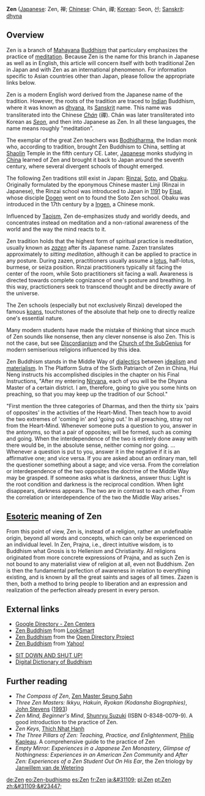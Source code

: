 {{msg:buddhism}}

'''Zen''' ([[Japanese language|Japanese]]: Zen, &#31109;; [[Chinese language|Chinese]]: Ch&aacute;n, &#31146;; [[Korean language|Korean]]: Seon, &#49440;; [[Sanskrit]]: [[dhyana|dhy{{msg:a}}na]]

== Overview ==

Zen is a branch of [[Mahayana]] [[Buddhism]] that particulary emphasizes the practice of [[meditation]].  Because Zen is the name for this branch in Japanese as well as in English, this article will concern itself with both traditional Zen in Japan and with Zen as an international phenomenon.  For information specific to Asian countries other than Japan, please follow the appropriate links below.

Zen is a modern English word derived from the Japanese name of the tradition.  However, the roots of the tradition are traced to [[India|Indian]] Buddhism, where it was known as [[dhyana]], its [[Sanskrit]] name. This name was transliterated into the Chinese ''[[Chan|Ch&aacute;n]]'' (&#31146;). Ch&aacute;n was later transliterated into Korean as ''[[Seon]]'', and then into Japanese as Zen.  In all these languages, the name means roughly "meditation".

The exemplar of the great Zen teachers was [[Bodhidharma]], the Indian monk who, according to tradition, brought Zen Buddhism to China, settling at [[Shaolin]] Temple in the fifth century CE. Later, [[Japan|Japanese]] monks studying in [[China]] learned of Zen and brought it back to Japan around the seventh century, where several divergent schools of thought emerged.

The following Zen traditions still exist in Japan: [[Rinzai]], [[Soto]], and [[Obaku School|Obaku]].  Originally formulated by the eponymous Chinese master Linji (Rinzai in Japanese), the Rinzai school was introduced to Japan in [[1191]] by [[Eisai]], whose disciple [[Dogen]] went on to found the Soto Zen school.  Obaku was introduced in the 17th century by a [[Ingen]], a Chinese monk.

Influenced by [[Taoism]], Zen de-emphasizes study and worldly deeds, and concentrates instead on meditation and a non-rational awareness of the world and the way the mind reacts to it.

Zen tradition holds that the highest form of spiritual practice is meditation, usually known as ''[[zazen]]'' after its Japanese name. Zazen translates approximately to ''sitting meditation'', although it can be applied to practice in any posture. During zazen, practitioners usually assume a [[lotus position|lotus]], half-lotus, burmese, or seiza position. Rinzai practitioners typically sit facing the center of the room, while Soto practitioners sit facing a wall. Awareness is directed towards complete cognizance of one's posture and breathing. In this way, practictioners seek to transcend thought and be directly aware of the universe.

The Zen schools (especially but not exclusively Rinzai) developed the famous [[koan|koans]], touchstones of the absolute that help one to directly realize one's essential nature.

Many modern students have made the mistake of thinking that since much of Zen sounds like nonsense, then any clever nonsense is also Zen. This is not the case, but see [[Discordianism]] and the [[Church of the SubGenius]] for modern semiserious religions influenced by this idea.

Zen Buddhism stands in the Middle Way of [[dialectics]] between [[idealism]] and [[materialism]]. In The Platform Sutra of the Sixth Patriarch of Zen in China, Hui Neng instructs his accomplished disciples in the chapter on his Final Instructions,  "After my entering [[Nirvana]], each of you will be the Dhyana Master  of a certain district.  I am, therefore, going to give you some hints on preaching, so that you may keep up the tradition of our School."

"First mention the three categories of Dharmas, and then the thirty six 'pairs of opposites' in the activities of the Heart-Mind.  Then teach how to avoid the two extremes of 'coming in' and 'going out.' In all preaching, stray not from the Heart-Mind.  Whenever someone puts a question to you, answer in the antonyms, so that a pair of opposites; will be formed, such as coming and going. When the interdependence of the two is entirely done away with there would be, in the absolute sense, neither coming nor going. ...
Whenever a question is put to you, answer it in the negative if it is an affirmative one; and vice versa.  If you are asked about an ordinary man, tell the questioner something about a sage; and vice versa.  From the correlation or interdependence of the two opposites the doctrine of the Middle Way may be grasped. If someone asks what is darkness, answer thus: Light is the root condition and darkness is the reciprocal condition.  When light disappears, darkness appears.  The two are in contrast to each other. From the correlation or interdependence of the two the Middle Way arises."


==[[esoteric knowledge|Esoteric]] meaning of Zen==

From this point of view, Zen is, instead of a religion, rather an undefinable origin, beyond all words and concepts, which can only be experienced on an individual level. In Zen, Prajna, i.e., direct intuitive wisdom, is to Buddhism what Gnosis is to Hellenism and Christianity.  All religions originated from more concrete expressions of Prajna, and as such Zen is not bound to any materialist view of religion at all, even not Buddhism. Zen is then the fundamental perfection of awareness in relation to everything existing, and is known by all the great saints and sages of all times. Zazen is then, both a method to bring people to liberation and an expression and realization of the perfection already present in every person.



== External links ==
*[http://directory.google.com/Top/Society/Religion_and_Spirituality/Buddhism/Lineages/Zen/Centers/ Google Directory - Zen Centers]
*[http://search.looksmart.com/p/browse/us1/us317837/us317918/us969562/us1142622/us59257/us548359/us10012359 Zen Buddhism] from [[LookSmart]]
*[http://dmoz.org/Society/Religion_and_Spirituality/Buddhism/Lineages/Zen/ Zen Buddhism] from the [[Open Directory Project]]
*[http://dir.yahoo.com/Society_and_Culture/Religion_and_Spirituality/Faiths_and_Practices/Buddhism/Schools__Lineages__and_Sects/Zen/ Zen Buddhism] from [[Yahoo!]]

* [http://www2.gol.com/users/doubtboy SIT DOWN AND SHUT UP!]
*[http://www.acmuller.net/ddb Digital Dictionary of Buddhism]

==Further reading ==
*''The Compass of Zen'', [[Zen Master Seung Sahn]]
*''Three Zen Masters: Ikkyu, Hakuin, Ryokan (Kodansha Biographies)'', [[John Stevens (scholar)|John Stevens]] ([[1993]])
*''Zen Mind, Beginner's Mind'', [[Shunryu Suzuki]] (ISBN 0-8348-0079-9). A good introduction to the practice of Zen.
*''Zen Keys'', [[Thich Nhat Hanh]]
*''The Three Pillars of Zen: Teaching, Practice, and Enlightenment'', [[Philip Kapleau]]. A comprehensive guide to the practice of Zen
*''Empty Mirror: Experiences in a Japanese Zen Monastery'', ''Glimpse of Nothingness: Experiences in an American Zen Community'' and ''After Zen: Experiences of a Zen Student Out On His Ear'', the Zen triology by [[Janwillem van de Wetering]]

[[de:Zen]]
[[eo:Zen-budhismo]]
[[es:Zen]]
[[fr:Zen]]
[[ja:&#31109;]]
[[pl:Zen]]
[[pt:Zen]]
[[zh:&#31109;&#23447;]]